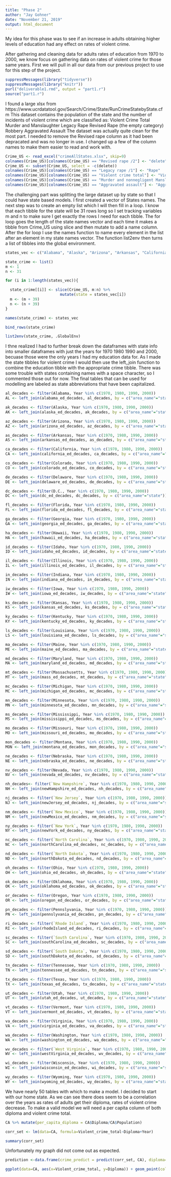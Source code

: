 ```yaml
---
title: "Phase 2"
author: "Jay Gohner"
date: "November 21, 2019"
output: html_document
---
```


My idea for this phase was to see if an increase in adults obtaining higher levels of education had any effect on rates
of violent crime.

After gathering and cleaning data for adults rates of education from 1970 to 2000, we know focus on gathering data on
rates of violent crime for those same years. First we will pull in all our data from our previous project to  use for
this step of the project.

```r
suppressMessages(library("tidyverse"))
suppressMessages(library("knitr"))
purl("deliverable1.rmd", output = "part1.r")
source("part1.r")
```

I found a large xlsx from https://www.ucrdatatool.gov/Search/Crime/State/RunCrimeStatebyState.cfm
This dataset contains the population of the state and the number of incidents of violent crime which are classified as:
Violent Crime Total
Murder and Manslaughter
Legacy Rape
Revised Rape (the empty category)
Robbery
Aggravated Assault
The dataset was actually quite clean for the most part. I needed to remove the Revised rape column as it had been 
depracated and was no longer in use. I changed up a few of the column names to make them easier to read and work with.

```r

Crime_US <- read_excel("crimeAllStates.xlsx", skip=9)
colnames(Crime_US)[colnames(Crime_US) == "Revised rape /2"] <- "delete"
Crime_US <- subset(Crime_US, select = -c(delete))
colnames(Crime_US)[colnames(Crime_US) == "Legacy rape /1"] <- "Rape"
colnames(Crime_US)[colnames(Crime_US) == "Violent crime total"] <- "Violent_crime_total"
colnames(Crime_US)[colnames(Crime_US) == "Murder and nonnegligent Manslaughter"] <- "Murder_and_Manslaughter"
colnames(Crime_US)[colnames(Crime_US) == "Aggravated assault"] <- "Aggravated_assault"

```

The challenging part was splitting the large dataset up by state so that I could have state based models. I first created
a vector of States names.
The next step was to create an empty list which I will then fill in a loop. I know that each tibble for the state will
be 31 rows long so I set tracking variables m and n to make sure I get exactly the rows I need for each tibble. The for
loop goes the length of the state names vector and each time it makes a tibble from Crime_US using slice and then mutate
to add a name column. After the for loop I use the names function to name every element in the list after an element in
my state names vector. The function list2env then turns a list of tibbles into the global environment.

```r

states_vec <- c("Alabama", "Alaska", "Arizona", "Arkansas", "California", "Colorado", "Connecticut", "Delaware", "D.C.", "Florida", "Georgia", "Hawaii", "Idaho", "Illinois", "Indiana", "Iowa", "Kansas", "Kentucky", "Louisiana", "Maine", "Maryland", "Massachusetts", "Michigan", "Minnesota", "Mississippi", "Missouri", "Montana", "Nebraska", "Nevada", "New Hampshire", "New Jersey", "New Mexico", "New York", "North Carolina", "North Dakota", "Ohio", "Oklahoma", "Oregon", "Pennslyvania", "Rhode Island", "South Carolina", "South Dakota", "Tennessee", "Texas", "Utah", "Vermont", "Virginia", "Washington", "West Virginia", "Wisconsin", "Wyoming")

state_crime <- list() 
m <- 1
n <- 31

for (i in 1:length(states_vec)){

  state_crime[[i]] <- slice(Crime_US, m:n) %>%
                        mutate(state = states_vec[i])
  m <- (m + 39)
  n <- (n + 39) 
}

names(state_crime) <- states_vec

bind_rows(state_crime)

list2env(state_crime, .GlobalEnv)

```

I thne realized I had to further break down the dataframes with state info into smaller dataframes with just the years for 1970 1980 1990
and 2000, becuase those were the only years I had my education data for. As I made the state tibbles for violent crime I would then use
the left_join function to combine the education tibble with the appropriate crime tibble. There was some trouble with states containing 
names with a space character, so I commented those out for now. The final tables that can be used for modelling are labeled as state
abbreviations that have been capitalized.

```r

al_decades <- filter(Alabama, Year %in% c(1970, 1980, 1990, 2000))
AL <- left_join(alabama_ed_decades, al_decades, by = c("area_name"="state"))

ak_decades <- filter(Alaska, Year %in% c(1970, 1980, 1990, 2000))
AK <- left_join(alaska_ed_decades, ak_decades, by = c("area_name"="state"))

az_decades <- filter(Arizona, Year %in% c(1970, 1980, 1990, 2000))
AZ <- left_join(arizona_ed_decades, az_decades, by = c("area_name"="state"))

as_decades <- filter(Arkansas, Year %in% c(1970, 1980, 1990, 2000))
AS <- left_join(arkansas_ed_decades, as_decades, by = c("area_name"="state"))

ca_decades <- filter(California, Year %in% c(1970, 1980, 1990, 2000))
CA <- left_join(california_ed_decades, ca_decades, by = c("area_name"="state"))

co_decades <- filter(Colorado, Year %in% c(1970, 1980, 1990, 2000))
CO <- left_join(colorado_ed_decades, co_decades, by = c("area_name"="state"))

de_decades <- filter(Delaware, Year %in% c(1970, 1980, 1990, 2000))
DE <- left_join(delaware_ed_decades, de_decades, by = c("area_name"="state"))

dc_decades <- filter(D.C., Year %in% c(1970, 1980, 1990, 2000))
DC <- left_join(dc_ed_decades, dc_decades, by = c("area_name"="state"))

fl_decades <- filter(Florida, Year %in% c(1970, 1980, 1990, 2000))
FL <- left_join(florida_ed_decades, fl_decades, by = c("area_name"="state"))

ga_decades <- filter(Georgia, Year %in% c(1970, 1980, 1990, 2000))
GA <- left_join(georgia_ed_decades, ga_decades, by = c("area_name"="state"))

ha_decades <- filter(Hawaii, Year %in% c(1970, 1980, 1990, 2000))
HA <- left_join(hawaii_ed_decades, ha_decades, by = c("area_name"="state"))

id_decades <- filter(Idaho, Year %in% c(1970, 1980, 1990, 2000))
ID <- left_join(idaho_ed_decades, id_decades, by = c("area_name"="state"))

il_decades <- filter(Illinois, Year %in% c(1970, 1980, 1990, 2000))
IL <- left_join(illinois_ed_decades, il_decades, by = c("area_name"="state"))

in_decades <- filter(Indiana, Year %in% c(1970, 1980, 1990, 2000))
IN <- left_join(indiana_ed_decades, in_decades, by = c("area_name"="state"))

iw_decades <- filter(Iowa, Year %in% c(1970, 1980, 1990, 2000))
IW <- left_join(iowa_ed_decades, iw_decades, by = c("area_name"="state"))

ks_decades <- filter(Kansas, Year %in% c(1970, 1980, 1990, 2000))
KS <- left_join(kansas_ed_decades, ks_decades, by = c("area_name"="state"))

ky_decades <- filter(Kentucky, Year %in% c(1970, 1980, 1990, 2000))
KY <- left_join(kentucky_ed_decades, ky_decades, by = c("area_name"="state"))

ls_decades <- filter(Louisiana, Year %in% c(1970, 1980, 1990, 2000))
LS <- left_join(louisiana_ed_decades, ls_decades, by = c("area_name"="state"))

ma_decades <- filter(Maine, Year %in% c(1970, 1980, 1990, 2000))
ME <- left_join(maine_ed_decades, ma_decades, by = c("area_name"="state"))

md_decades <- filter(Maryland, Year %in% c(1970, 1980, 1990, 2000))
MA <- left_join(maryland_ed_decades, md_decades, by = c("area_name"="state"))

mt_decades <- filter(Massachusetts, Year %in% c(1970, 1980, 1990, 2000))
MT <- left_join(mass_ed_decades, mt_decades, by = c("area_name"="state"))

mc_decades <- filter(Michigan, Year %in% c(1970, 1980, 1990, 2000))
MC <- left_join(michigan_ed_decades, mc_decades, by = c("area_name"="state"))

mn_decades <- filter(Minnesota, Year %in% c(1970, 1980, 1990, 2000))
MN <- left_join(minnesota_ed_decades, mn_decades, by = c("area_name"="state"))

ms_decades <- filter(Mississippi, Year %in% c(1970, 1980, 1990, 2000))
MS <- left_join(mississippi_ed_decades, ms_decades, by = c("area_name"="state"))

mo_decades <- filter(Missouri, Year %in% c(1970, 1980, 1990, 2000))
MO <- left_join(missouri_ed_decades, mo_decades, by = c("area_name"="state"))

mon_decades <- filter(Montana, Year %in% c(1970, 1980, 1990, 2000))
MON <- left_join(montana_ed_decades, mon_decades, by = c("area_name"="state"))

ne_decades <- filter(Nebraska, Year %in% c(1970, 1980, 1990, 2000))
NE <- left_join(nebraska_ed_decades, ne_decades, by = c("area_name"="state"))

nv_decades <- filter(Nevada, Year %in% c(1970, 1980, 1990, 2000))
NV <- left_join(nevada_ed_decades, nv_decades, by = c("area_name"="state"))

nh_decades<- filter(`New Hampshire`, Year %in% c(1970, 1980, 1990, 2000))
NH <- left_join(newHampshire_ed_decades, nh_decades, by = c("area_name"="state"))

nj_decades <- filter(`New Jersey`, Year %in% c(1970, 1980, 1990, 2000))
NJ <- left_join(newJersey_ed_decades, nj_decades, by = c("area_name"="state"))

nm_decades <- filter(`New Mexico`, Year %in% c(1970, 1980, 1990, 2000))
NM <- left_join(newMexico_ed_decades, nm_decades, by = c("area_name"="state"))

ny_decades <- filter(`New York`, Year %in% c(1970, 1980, 1990, 2000))
NY <- left_join(newYork_ed_decades, ny_decades, by = c("area_name"="state"))

nc_decades <- filter(`North Carolina`, Year %in% c(1970, 1980, 1990, 2000))
NC <- left_join(northCarolina_ed_decades, nc_decades, by = c("area_name"="state"))

nd_decades <- filter(`North Dakota`, Year %in% c(1970, 1980, 1990, 2000))
ND <- left_join(northDakota_ed_decades, nd_decades, by = c("area_name"="state"))

oh_decades <- filter(Ohio, Year %in% c(1970, 1980, 1990, 2000))
OH <- left_join(ohio_ed_decades, oh_decades, by = c("area_name"="state"))

ok_decades <- filter(Oklahoma, Year %in% c(1970, 1980, 1990, 2000))
OK <- left_join(oklahoma_ed_decades, ok_decades, by = c("area_name"="state"))

or_decades <- filter(Oregon, Year %in% c(1970, 1980, 1990, 2000))
OR <- left_join(oregon_ed_decades, or_decades, by = c("area_name"="state"))

pn_decades <- filter(Pennslyvania, Year %in% c(1970, 1980, 1990, 2000))
PN <- left_join(pennslyvania_ed_decades, pn_decades, by = c("area_name"="state"))

ri_decades <- filter(`Rhode Island`, Year %in% c(1970, 1980, 1990, 2000))
RI <- left_join(rhodeIsland_ed_decades, ri_decades, by = c("area_name"="state"))

sc_decades <- filter(`South Carolina`, Year %in% c(1970, 1980, 1990, 2000))
SC <- left_join(southCarolina_ed_decades, sc_decades, by = c("area_name"="state"))

sd_decades <- filter(`South Dakota`, Year %in% c(1970, 1980, 1990, 2000))
SD <- left_join(southDakota_ed_decades, sd_decades, by = c("area_name"="state"))

tn_decades <- filter(Tennessee, Year %in% c(1970, 1980, 1990, 2000))
TN <- left_join(tennessee_ed_decades, tn_decades, by = c("area_name"="state"))

tx_decades <- filter(Texas, Year %in% c(1970, 1980, 1990, 2000))
TX <- left_join(texas_ed_decades, tx_decades, by = c("area_name"="state"))

ut_decades <- filter(Utah, Year %in% c(1970, 1980, 1990, 2000))
UT <- left_join(utah_ed_decades, ut_decades, by = c("area_name"="state"))

vt_decades <- filter(Vermont, Year %in% c(1970, 1980, 1990, 2000))
VT <- left_join(vermont_ed_decades, vt_decades, by = c("area_name"="state"))

va_decades <- filter(Virginia, Year %in% c(1970, 1980, 1990, 2000))
VA <- left_join(virginia_ed_decades, va_decades, by = c("area_name"="state"))

wa_decades <- filter(Washington, Year %in% c(1970, 1980, 1990, 2000))
WA <- left_join(washington_ed_decades, wa_decades, by = c("area_name"="state"))

wv_decades <- filter(`West Virginia`, Year %in% c(1970, 1980, 1990, 2000))
WV <- left_join(westVirginia_ed_decades, wv_decades, by = c("area_name"="state"))

wi_decades <- filter(Wisconsin, Year %in% c(1970, 1980, 1990, 2000))
WI <- left_join(wisconsin_ed_decades, wi_decades, by = c("area_name"="state"))

wy_decades <- filter(Wyoming, Year %in% c(1970, 1980, 1990, 2000))
WY <- left_join(wyoming_ed_decades, wy_decades, by = c("area_name"="state"))

```

We have nearly 50 tables with which to make a model. I decided to start with our home state. As we can see there does seem to be a
correlation over the years as rates of adults get their diploma, rates of violent crime decrease.
To make a valid model we will need a per capita column of both diploma and violent crime total.

```r
CA %>% mutate(per_capita_diploma = CA$Diploma/CA$Population)
```



```r

corr_set <- lm(data=CA, formula=Violent_crime_total~Diploma+Year)

summary(corr_set)

```

Unfortunately my graph did not come out as expected.

```r

prediction <-data.frame(crime_predict = predict(corr_set, CA), diploma=CA$Diploma)

ggplot(data=CA, aes(x=Violent_crime_total, y=Diploma)) + geom_point(color='blue') + geom_line(color='red', data = prediction, aes(x=crime_predict, y=diploma))

```


